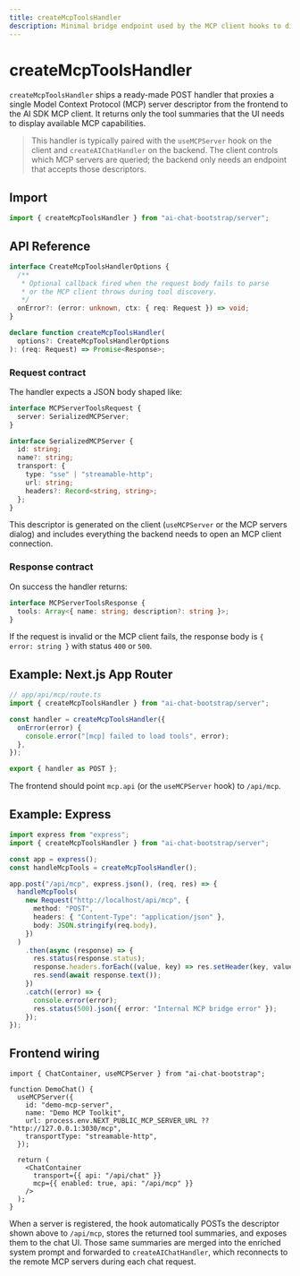 ```yaml
---
title: createMcpToolsHandler
description: Minimal bridge endpoint used by the MCP client hooks to discover remote tool metadata.
---
```


# createMcpToolsHandler

`createMcpToolsHandler` ships a ready-made POST handler that proxies a single Model Context Protocol (MCP) server descriptor from the frontend to the AI SDK MCP client. It returns only the tool summaries that the UI needs to display available MCP capabilities.

> This handler is typically paired with the `useMCPServer` hook on the client and `createAIChatHandler` on the backend. The client controls which MCP servers are queried; the backend only needs an endpoint that accepts those descriptors.

## Import

```ts
import { createMcpToolsHandler } from "ai-chat-bootstrap/server";
```

## API Reference

```ts
interface CreateMcpToolsHandlerOptions {
  /**
   * Optional callback fired when the request body fails to parse
   * or the MCP client throws during tool discovery.
   */
  onError?: (error: unknown, ctx: { req: Request }) => void;
}

declare function createMcpToolsHandler(
  options?: CreateMcpToolsHandlerOptions
): (req: Request) => Promise<Response>;
```

### Request contract

The handler expects a JSON body shaped like:

```ts
interface MCPServerToolsRequest {
  server: SerializedMCPServer;
}

interface SerializedMCPServer {
  id: string;
  name?: string;
  transport: {
    type: "sse" | "streamable-http";
    url: string;
    headers?: Record<string, string>;
  };
}
```

This descriptor is generated on the client (`useMCPServer` or the MCP servers dialog) and includes everything the backend needs to open an MCP client connection.

### Response contract

On success the handler returns:

```ts
interface MCPServerToolsResponse {
  tools: Array<{ name: string; description?: string }>;
}
```

If the request is invalid or the MCP client fails, the response body is `{ error: string }` with status `400` or `500`.

## Example: Next.js App Router

```ts
// app/api/mcp/route.ts
import { createMcpToolsHandler } from "ai-chat-bootstrap/server";

const handler = createMcpToolsHandler({
  onError(error) {
    console.error("[mcp] failed to load tools", error);
  },
});

export { handler as POST };
```

The frontend should point `mcp.api` (or the `useMCPServer` hook) to `/api/mcp`.

## Example: Express

```ts
import express from "express";
import { createMcpToolsHandler } from "ai-chat-bootstrap/server";

const app = express();
const handleMcpTools = createMcpToolsHandler();

app.post("/api/mcp", express.json(), (req, res) => {
  handleMcpTools(
    new Request("http://localhost/api/mcp", {
      method: "POST",
      headers: { "Content-Type": "application/json" },
      body: JSON.stringify(req.body),
    })
  )
    .then(async (response) => {
      res.status(response.status);
      response.headers.forEach((value, key) => res.setHeader(key, value));
      res.send(await response.text());
    })
    .catch((error) => {
      console.error(error);
      res.status(500).json({ error: "Internal MCP bridge error" });
    });
});
```

## Frontend wiring

```tsx
import { ChatContainer, useMCPServer } from "ai-chat-bootstrap";

function DemoChat() {
  useMCPServer({
    id: "demo-mcp-server",
    name: "Demo MCP Toolkit",
    url: process.env.NEXT_PUBLIC_MCP_SERVER_URL ?? "http://127.0.0.1:3030/mcp",
    transportType: "streamable-http",
  });

  return (
    <ChatContainer
      transport={{ api: "/api/chat" }}
      mcp={{ enabled: true, api: "/api/mcp" }}
    />
  );
}
```

When a server is registered, the hook automatically POSTs the descriptor shown above to `/api/mcp`, stores the returned tool summaries, and exposes them to the chat UI. Those same summaries are merged into the enriched system prompt and forwarded to `createAIChatHandler`, which reconnects to the remote MCP servers during each chat request.
